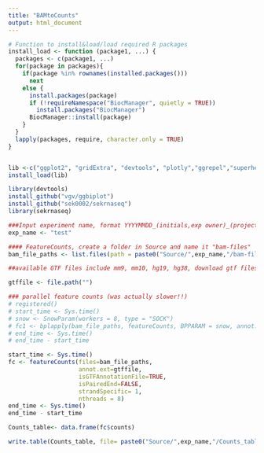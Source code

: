 ```yaml
---
title: "BAMtoCounts"
output: html_document
---
```



```r
# Function to install&load/load required R packages
install_load <- function (package1, ...) {
  packages <- c(package1, ...)
  for(package in packages){
    if(package %in% rownames(installed.packages()))
      next
    else {
      install.packages(package)
      if (!requireNamespace("BiocManager", quietly = TRUE))
        install.packages("BiocManager")
      BiocManager::install(package)
    }
  }
  lapply(packages, require, character.only = TRUE)
}


lib <-c("ggplot2", "gridExtra", "devtools", "plotly","ggrepel","superheat","tidyverse",'viridis','data.table','heatmaply',"dplyr","ggbiplot", "DESeq2","superheat","edgeR","limma","Glimma","gplots","org.Mm.eg.db","RColorBrewer","fgsea","gridExtra","DEFormats","statmod","org.Hs.eg.db","pheatmap","edgeR","svglite","biomaRt","msigdbr","fgsea","clusterProfiler","enrichplot","DOSE","plyr","ggrastr","Rsamtools","rtracklayer","GenomicAlignments","bedr","Rsubread","GenomicFeatures","doParallel","BiocParallel", "GenomicAlignments","GenomicRanges","rtracklayer","ChIPQC","Rsamtools","Gviz","GenomicFeatures","RMariaDB","BiocParallel","tools","ChIPseeker","TxDb.Mmusculus.UCSC.mm10.knownGene","EnsDb.Mmusculus.v79","clusterProfiler","AnnotationDbi","org.Mm.eg.db","dplyr","diffloop","DiffBind","systemPipeR","plotly")
install_load(lib)

library(devtools)
install_github("vgv/ggbiplot")
install_github("sek0002/sekrnaseq")
library(sekrnaseq)


```
```r
###Input experiment name, format YYYYMMDD_(initials,exp owner)_(projectID/name of experiment)_(special conditions/info). Avoid using spaces and any special characters aside from - and _. Place a folder with the same name, and move Source files to that folder.
exp_name <- "test"

```

```r
#### FeatureCounts, create a folder in Source and name it "bam-files"
bam_file_paths <- list.files(path = paste0("Source/",exp_name,"/bam-files/"), pattern = "\\.bam$",ignore.case=TRUE, full.names = TRUE)

##available GTF files include mm9, mm10, hg19, hg38, download gtf files, input path to gtf files

gtffile <- file.path("")

### parallel feature counts (was actually slower!!)
# registered()
# start_time <- Sys.time()
# snow <- SnowParam(workers = 8, type = "SOCK")
# fc1 <- bplapply(bam_file_paths, featureCounts, BPPARAM = snow, annot.ext = gtffile, isGTFAnnotationFile = TRUE, isPairedEnd=FALSE, strandSpecific=1) %>% combineFCResults
# end_time <- Sys.time()
# end_time - start_time

start_time <- Sys.time()
fc <- featureCounts(files=bam_file_paths, 
                    annot.ext=gtffile, 
                    isGTFAnnotationFile=TRUE,
                    isPairedEnd=FALSE,
                    strandSpecific= 1,
                    nthreads = 8)
end_time <- Sys.time()
end_time - start_time

Counts_table<- data.frame(fc$counts)

write.table(Counts_table, file= paste0("Source/",exp_name,"/Counts_table.tsv"), sep="\t", row.names = TRUE, col.names=NA)

```
